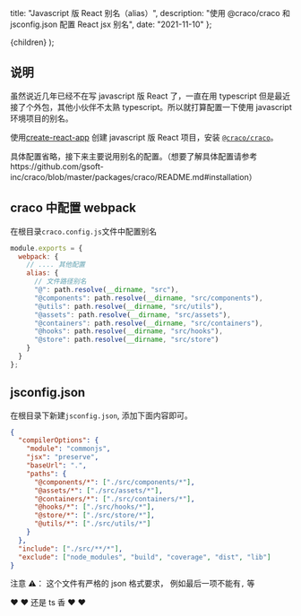 
  title: "Javascript 版 React 别名（alias）",
  description: "使用 @craco/craco 和 jsconfig.json 配置 React jsx 别名",
  date: "2021-11-10"
};

  <MDXContentx meta={meta}>{children}</MDXContentx>
);

## 说明

虽然说近几年已经不在写 javascript 版 React 了，一直在用 typescript 但是最近接了个外包，其他小伙伴不太熟 typescript。所以就打算配置一下使用 javascript 环境项目的别名。

使用[create-react-app](https://create-react-app.dev/) 创建 javascript 版 React 项目，安装 [`@craco/craco`](https://github.com/gsoft-inc/craco)。

具体配置省略，接下来主要说用别名的配置。（想要了解具体配置请参考https://github.com/gsoft-inc/craco/blob/master/packages/craco/README.md#installation）

## craco 中配置 webpack

在根目录`craco.config.js`文件中配置别名

```js
module.exports = {
  webpack: {
    // .... 其他配置
    alias: {
      // 文件路径别名
      "@": path.resolve(__dirname, "src"),
      "@components": path.resolve(__dirname, "src/components"),
      "@utils": path.resolve(__dirname, "src/utils"),
      "@assets": path.resolve(__dirname, "src/assets"),
      "@containers": path.resolve(__dirname, "src/containers"),
      "@hooks": path.resolve(__dirname, "src/hooks"),
      "@store": path.resolve(__dirname, "src/store")
    }
  }
};
```

## jsconfig.json

在根目录下新建`jsconfig.json`, 添加下面内容即可。

```json
{
  "compilerOptions": {
    "module": "commonjs",
    "jsx": "preserve",
    "baseUrl": ".",
    "paths": {
      "@components/*": ["./src/components/*"],
      "@assets/*": ["./src/assets/*"],
      "@containers/*": ["./src/containers/*"],
      "@hooks/*": ["./src/hooks/*"],
      "@store/*": ["./src/store/*"],
      "@utils/*": ["./src/utils/*"]
    }
  },
  "include": ["./src/**/*"],
  "exclude": ["node_modules", "build", "coverage", "dist", "lib"]
}
```

注意 ⚠️： 这个文件有严格的 json 格式要求， 例如最后一项不能有`,` 等

❤️ ❤️ 还是 ts 香 ❤️ ❤️
